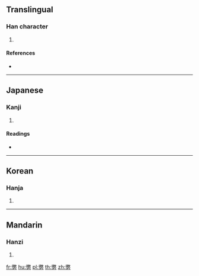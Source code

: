 ==Translingual==

===Han character===
{{Han char|rn=19|rad=力|as=15|sn=17|four=|canj=HKKS|ids=⿱徹力}}

# {{defn|Han|sort=力15}}

====References====
* {{Han ref|kx=0150.030|dkj=02475|dj=0338.120|hdz=10382.070|uh=52F6|ud=21238}}

----

==Japanese==

===Kanji===
{{ja-kanji|grade=|rs=力15}}

# {{defn|lang=ja|sort=力15}}

====Readings====
* {{ja-readings|on=[[けつ]] (ketsu), [[でち]] (dechi)|kun=[[はなつ]] (hanatsu), [[とりさる]] (torisaru)}}

----

==Korean==

===Hanja===
{{ko-hanja|hangeul=철|rv=cheol|mr=ch'ŏl}}

# {{defn|lang=ko|sort=力15}}

----

==Mandarin==

===Hanzi===
{{cmn-hanzi|pin=[[chè]] ([[che4]])|wg=ch'e<sup>4</sup>}}

# {{defn|lang=cmn|sort=力15}}

[[fr:勶]]
[[hu:勶]]
[[pl:勶]]
[[th:勶]]
[[zh:勶]]